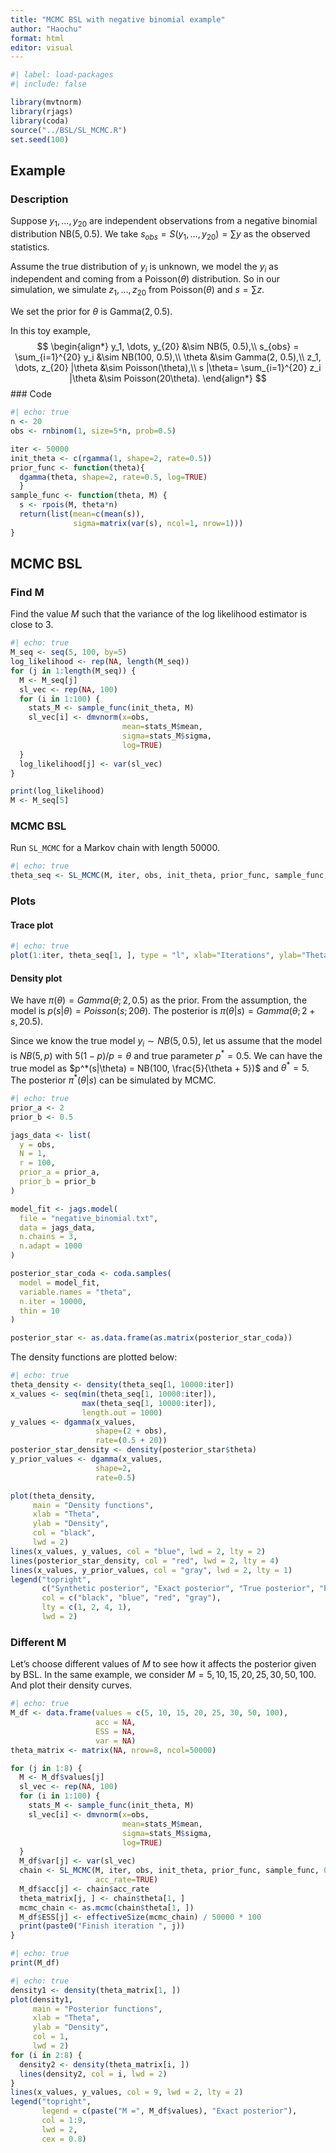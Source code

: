 ```yaml
---
title: "MCMC BSL with negative binomial example"
author: "Haochu"
format: html
editor: visual
---
```


```r
#| label: load-packages
#| include: false

library(mvtnorm)
library(rjags)
library(coda)
source("../BSL/SL_MCMC.R")
set.seed(100)
```

## Example

### Description

Suppose $y_1, \dots, y_{20}$ are independent observations from a negative binomial distribution NB($5, 0.5$). We take $s_{obs} = S(y_1, \dots, y_{20}) = \sum y$ as the observed statistics.

Assume the true distribution of $y_i$ is unknown, we model the $y_i$ as independent and coming from a Poisson($\theta$) distribution. So in our simulation, we simulate $z_1, \dots, z_{20}$ from Poisson($\theta$) and $s=\sum z$.

We set the prior for $\theta$ is Gamma($2, 0.5$).

In this toy example, $$
\begin{align*}
y_1, \dots, y_{20} &\sim NB(5, 0.5),\\
s_{obs} = \sum_{i=1}^{20} y_i &\sim NB(100, 0.5),\\
\theta &\sim Gamma(2, 0.5),\\
z_1, \dots, z_{20} |\theta &\sim Poisson(\theta),\\
s |\theta= \sum_{i=1}^{20} z_i |\theta &\sim Poisson(20\theta).
\end{align*}
$$ \### Code

```r
#| echo: true
n <- 20
obs <- rnbinom(1, size=5*n, prob=0.5)

iter <- 50000
init_theta <- c(rgamma(1, shape=2, rate=0.5))
prior_func <- function(theta){
  dgamma(theta, shape=2, rate=0.5, log=TRUE)
  }
sample_func <- function(theta, M) {
  s <- rpois(M, theta*n)
  return(list(mean=c(mean(s)),
              sigma=matrix(var(s), ncol=1, nrow=1)))
}
```

## MCMC BSL

### Find M

Find the value $M$ such that the variance of the log likelihood estimator is close to $3$.

```r
#| echo: true
M_seq <- seq(5, 100, by=5)
log_likelihood <- rep(NA, length(M_seq))
for (j in 1:length(M_seq)) {
  M <- M_seq[j]
  sl_vec <- rep(NA, 100)
  for (i in 1:100) {
    stats_M <- sample_func(init_theta, M)
    sl_vec[i] <- dmvnorm(x=obs,
                         mean=stats_M$mean,
                         sigma=stats_M$sigma,
                         log=TRUE)
  }
  log_likelihood[j] <- var(sl_vec)
}

print(log_likelihood)
M <- M_seq[5]
```

### MCMC BSL

Run `SL_MCMC` for a Markov chain with length $50000$.

```r
#| echo: true
theta_seq <- SL_MCMC(M, iter, obs, init_theta, prior_func, sample_func, 0.1)
```

### Plots

#### Trace plot

```r
#| echo: true
plot(1:iter, theta_seq[1, ], type = "l", xlab="Iterations", ylab="Theta")
```

#### Density plot

We have $\pi(\theta) = Gamma(\theta; 2, 0.5)$ as the prior. From the assumption, the model is $p(s|\theta) = Poisson(s; 20\theta)$. The posterior is $\pi(\theta|s) = Gamma(\theta; 2+s, 20.5)$.

Since we know the true model $y_i \sim NB(5, 0.5)$, let us assume that the model is $NB(5, p)$ with $5(1-p)/p = \theta$ and true parameter $p^* = 0.5$. We can have the true model as $p^*(s|\theta) = NB(100, \frac{5}{\theta + 5})$ and $\theta^* = 5$. The posterior $\pi^*(\theta|s)$ can be simulated by MCMC.

```r
#| echo: true
prior_a <- 2
prior_b <- 0.5

jags_data <- list(
  y = obs,
  N = 1,
  r = 100,
  prior_a = prior_a,
  prior_b = prior_b
)

model_fit <- jags.model(
  file = "negative_binomial.txt",
  data = jags_data,
  n.chains = 3,
  n.adapt = 1000
)

posterior_star_coda <- coda.samples(
  model = model_fit,
  variable.names = "theta",
  n.iter = 10000,
  thin = 10
)

posterior_star <- as.data.frame(as.matrix(posterior_star_coda))
```

The density functions are plotted below:

```r
#| echo: true
theta_density <- density(theta_seq[1, 10000:iter])
x_values <- seq(min(theta_seq[1, 10000:iter]),
                max(theta_seq[1, 10000:iter]),
                length.out = 1000)
y_values <- dgamma(x_values,
                   shape=(2 + obs),
                   rate=(0.5 + 20))
posterior_star_density <- density(posterior_star$theta)
y_prior_values <- dgamma(x_values,
                   shape=2,
                   rate=0.5)

plot(theta_density,
     main = "Density functions",
     xlab = "Theta",
     ylab = "Density",
     col = "black",
     lwd = 2)
lines(x_values, y_values, col = "blue", lwd = 2, lty = 2)
lines(posterior_star_density, col = "red", lwd = 2, lty = 4)
lines(x_values, y_prior_values, col = "gray", lwd = 2, lty = 1)
legend("topright",
       c("Synthetic posterior", "Exact posterior", "True posterior", "Prior"),
       col = c("black", "blue", "red", "gray"),
       lty = c(1, 2, 4, 1),
       lwd = 2)
```

### Different M

Let's choose different values of $M$ to see how it affects the posterior given by BSL. In the same example, we consider $M = 5, 10, 15, 20, 25, 30, 50, 100$. And plot their density curves.

```r
#| echo: true
M_df <- data.frame(values = c(5, 10, 15, 20, 25, 30, 50, 100),
                   acc = NA,
                   ESS = NA,
                   var = NA)
theta_matrix <- matrix(NA, nrow=8, ncol=50000)

for (j in 1:8) {
  M <- M_df$values[j]
  sl_vec <- rep(NA, 100)
  for (i in 1:100) {
    stats_M <- sample_func(init_theta, M)
    sl_vec[i] <- dmvnorm(x=obs,
                         mean=stats_M$mean,
                         sigma=stats_M$sigma,
                         log=TRUE)
  }
  M_df$var[j] <- var(sl_vec)
  chain <- SL_MCMC(M, iter, obs, init_theta, prior_func, sample_func, 0.1,
                   acc_rate=TRUE)
  M_df$acc[j] <- chain$acc_rate
  theta_matrix[j, ] <- chain$theta[1, ]
  mcmc_chain <- as.mcmc(chain$theta[1, ])
  M_df$ESS[j] <- effectiveSize(mcmc_chain) / 50000 * 100
  print(paste0("Finish iteration ", j))
}
```

```r
#| echo: true
print(M_df)
```

```r
#| echo: true
density1 <- density(theta_matrix[1, ])
plot(density1,
     main = "Posterior functions",
     xlab = "Theta",
     ylab = "Density",
     col = 1,
     lwd = 2)
for (i in 2:8) {
  density2 <- density(theta_matrix[i, ])
  lines(density2, col = i, lwd = 2)
}
lines(x_values, y_values, col = 9, lwd = 2, lty = 2)
legend("topright",
       legend = c(paste("M =", M_df$values), "Exact posterior"),
       col = 1:9,
       lwd = 2,
       cex = 0.8)
```
